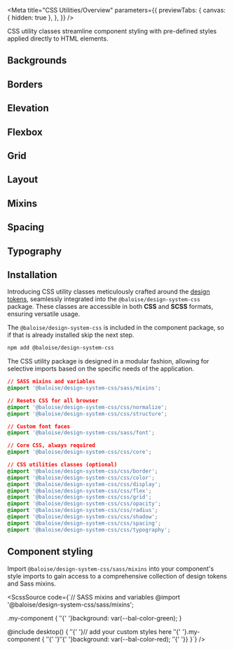 
<Meta
  title="CSS Utilities/Overview"
  parameters={{
    previewTabs: {
      canvas: { hidden: true },
    },
  }}
/>

<Banner label="CSS Utilities" color="yellow" puzzle />

<Lead>CSS utility classes streamline component styling with pre-defined styles applied directly to HTML elements.</Lead>

## Backgrounds

<GridCards>
  <GridCard
    label="Background Colors"
    pageTitle="CSS Utilities/Background/Background Colors"
    color="yellow"
    description="Select from a range of colors for the background of an element."
  />
</GridCards>

## Borders

<GridCards>
  <GridCard
    label="Border Colors"
    pageTitle="CSS Utilities/Border/Border Colors"
    color="yellow"
    description="Diverse color palettes available for element borders."
  />
  <GridCard
    label="Border Radius"
    pageTitle="CSS Utilities/Border/Border Radius"
    color="yellow"
    description="Defines the radius of an element's corners."
  />
   <GridCard
    label="Border Width"
    pageTitle="CSS Utilities/Border/Border Width"
    color="yellow"
    description="Defines the width of the border."
  />
</GridCards>

## Elevation

<GridCards>
  <GridCard
    label="Opacity"
    pageTitle="CSS Utilities/Elevation/Opacity"
    color="yellow"
    description="Specifies the level of transparency for an element."
  />
  <GridCard
    label="Shadow"
    pageTitle="CSS Utilities/Elevation/Shadow"
    color="yellow"
    description="Determines the box-shadow or text-shadow effect applied to an element."
  />
</GridCards>

## Flexbox

<GridCards>
  <GridCard
    label="Align Content"
    pageTitle="CSS Utilities/Flexbox/Align Content"
    color="yellow"
    description="Determines how flex lines are distributed between and around items."
  />
  <GridCard
    label="Align Items"
    pageTitle="CSS Utilities/Flexbox/Align Items"
    color="yellow"
    description="Specifies alignment along the cross axis."
  />
  <GridCard
    label="Align Self"
    pageTitle="CSS Utilities/Flexbox/Align Self"
    color="yellow"
    description="Specifies the alignment for a specific element along the cross axis."
  />
  <GridCard
    label="Flex Direction"
    pageTitle="CSS Utilities/Flexbox/Flex Direction"
    color="yellow"
    description="Determines the direction of flexible items."
  />
  <GridCard
    label="Flex"
    pageTitle="CSS Utilities/Flexbox/Flex"
    color="yellow"
    description="A shorthand property for setting flex-grow, flex-shrink, and flex-basis simultaneously."
  />
  <GridCard
    label="Gap"
    pageTitle="CSS Utilities/Flexbox/Gap"
    color="yellow"
    description="Specifies the gap size between rows and grid. It is a shorthand for column-gap and row-gap."
  />
  <GridCard
    label="Justify Content"
    pageTitle="CSS Utilities/Flexbox/Justify Content"
    color="yellow"
    description="Specifies alignment along the main axis."
  />
  <GridCard
    label="Flex Wrap"
    pageTitle="CSS Utilities/Flexbox/Flex Wrap"
    color="yellow"
    description="Determines whether flexible items should wrap or not."
  />
</GridCards>

## Grid

<GridCards>
  <GridCard
    label="Grid System"
    pageTitle="CSS Utilities/Grid/Grid System"
    color="yellow"
    description="Determines how flex lines are distributed between and around items."
  />
</GridCards>

## Layout

<GridCards>
  <GridCard
    label="Container"
    pageTitle="CSS Utilities/Layout/Container"
    color="yellow"
    description="A straightforward container for horizontally centering your content."
  />
  <GridCard
    label="Display"
    pageTitle="CSS Utilities/Layout/Display"
    color="yellow"
    description="Specifies the display behavior of an element on a page."
  />
</GridCards>

## Mixins

<GridCards>
  <GridCard
    label="Breakpoints"
    pageTitle="CSS Utilities/Mixins/Breakpoints"
    color="yellow"
    description="To create a responsive layout you can either structure your app with the Sass mixins."
  />
</GridCards>

## Spacing

<GridCards>
  <GridCard
    label="Margin"
    pageTitle="CSS Utilities/Spacing/Margin"
    color="yellow"
    description="Determines the space around an element."
  />
  <GridCard
    label="Padding"
    pageTitle="CSS Utilities/Spacing/Padding"
    color="yellow"
    description="Determines the space between the content and its border."
  />
</GridCards>

## Typography

<GridCards>
  <GridCard
    label="Text Colors"
    pageTitle="CSS Utilities/Typography/Text Colors"
    color="yellow"
    description="Diverse color palettes available for the text of an element."
  />
  <GridCard
    label="Font Family"
    pageTitle="CSS Utilities/Typography/Font Family"
    color="yellow"
    description="Specifies font family for headings and paragraphs."
  />
  <GridCard
    label="Font Size"
    pageTitle="CSS Utilities/Typography/Font Size"
    color="yellow"
    description="Specifies the font size of an element."
  />
  <GridCard
    label="Text Align"
    pageTitle="CSS Utilities/Typography/Text Align"
    color="yellow"
    description="Determines the alignment of text within an element."
  />
  <GridCard
    label="Text Transform"
    pageTitle="CSS Utilities/Typography/Text Transform"
    color="yellow"
    description="Determines the transformation applied to text within an element."
  />
  <GridCard
    label="Font Weight"
    pageTitle="CSS Utilities/Typography/Font Weight"
    color="yellow"
    description="Defines the font weight of an element."
  />
  <GridCard
    label="White Space"
    pageTitle="CSS Utilities/Typography/White Space"
    color="yellow"
    description="Determines if a word should wrap based on white space or not."
  />
</GridCards>

## Installation

Introducing CSS utility classes meticulously crafted around the [design tokens](?path=/docs/foundation-design-tokens--documentation),
seamlessly integrated into the `@baloise/design-system-css` package. These classes are accessible in
both **CSS** and **SCSS** formats, ensuring versatile usage.

The `@baloise/design-system-css` is included in the component package, so if that is already installed skip the next step.

```bash
npm add @baloise/design-system-css
```

The CSS utility package is designed in a modular fashion, allowing for selective imports based on the specific needs of the application.

```css
// SASS mixins and variables
@import '@baloise/design-system-css/sass/mixins';

// Resets CSS for all browser
@import '@baloise/design-system-css/css/normalize';
@import '@baloise/design-system-css/css/structure';

// Custom font faces
@import '@baloise/design-system-css/sass/font';

// Core CSS, always required
@import '@baloise/design-system-css/css/core';

// CSS utilities classes (optional)
@import '@baloise/design-system-css/css/border';
@import '@baloise/design-system-css/css/color';
@import '@baloise/design-system-css/css/display';
@import '@baloise/design-system-css/css/flex';
@import '@baloise/design-system-css/css/grid';
@import '@baloise/design-system-css/css/opacity';
@import '@baloise/design-system-css/css/radius';
@import '@baloise/design-system-css/css/shadow';
@import '@baloise/design-system-css/css/spacing';
@import '@baloise/design-system-css/css/typography';
```

## Component styling

Import `@baloise/design-system-css/sass/mixins` into your component's style imports to gain access to a comprehensive collection of design tokens and Sass mixins.

<ScssSource code={`// SASS mixins and variables
@import '@baloise/design-system-css/sass/mixins';

.my-component {
${' '}${' '}background: var(--bal-color-green);
}

@include desktop() {
${' '}${' '}// add your custom styles here
${' '}${' '}.my-component {
${' '}${' '}${' '}${' '}background: var(--bal-color-red);
${' '}${' '}}
}`} />

<Footer />
